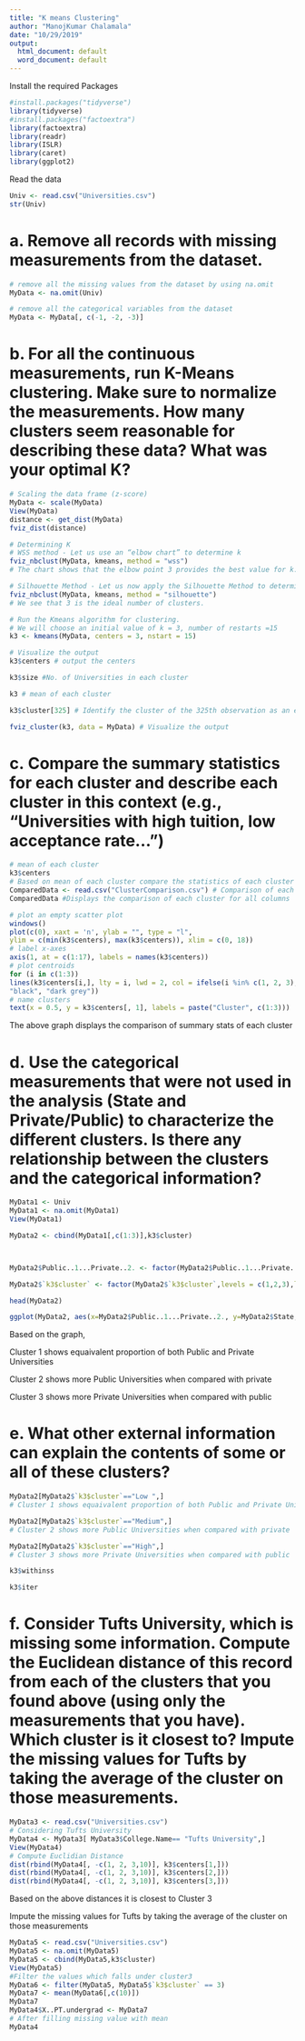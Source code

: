 ---
title: "K means Clustering"
author: "ManojKumar Chalamala"
date: "10/29/2019"
output:
  html_document: default
  word_document: default
---

Install the required Packages
```{r}
#install.packages("tidyverse")
library(tidyverse)
#install.packages("factoextra")
library(factoextra)
library(readr)
library(ISLR)
library(caret)
library(ggplot2)
```


Read the data

```{r}
Univ <- read.csv("Universities.csv")
str(Univ)
```

# a. Remove all records with missing measurements from the dataset.

```{r}
# remove all the missing values from the dataset by using na.omit
MyData <- na.omit(Univ)

# remove all the categorical variables from the dataset
MyData <- MyData[, c(-1, -2, -3)]
```

# b. For all the continuous measurements, run K-Means clustering. Make sure to normalize the measurements. How many clusters seem reasonable for describing these data? What was your optimal K?

```{r}
# Scaling the data frame (z-score) 
MyData <- scale(MyData)
View(MyData)
distance <- get_dist(MyData)
fviz_dist(distance)

# Determining K
# WSS method - Let us use an “elbow chart” to determine k
fviz_nbclust(MyData, kmeans, method = "wss")
# The chart shows that the elbow point 3 provides the best value for k. 

# Silhouette Method - Let us now apply the Silhouette Method to determine the number of clusters
fviz_nbclust(MyData, kmeans, method = "silhouette")
# We see that 3 is the ideal number of clusters. 

# Run the Kmeans algorithm for clustering. 
# We will choose an initial value of k = 3, number of restarts =15
k3 <- kmeans(MyData, centers = 3, nstart = 15)

# Visualize the output
k3$centers # output the centers

k3$size #No. of Universities in each cluster

k3 # mean of each cluster

k3$cluster[325] # Identify the cluster of the 325th observation as an example

fviz_cluster(k3, data = MyData) # Visualize the output

```

# c. Compare the summary statistics for each cluster and describe each cluster in this context (e.g., “Universities with high tuition, low acceptance rate...”)

```{r}
# mean of each cluster
k3$centers 
# Based on mean of each cluster compare the statistics of each cluster and described each cluster with High, low and medium context
ComparedData <- read.csv("ClusterComparison.csv") # Comparison of each cluster is stored in this excel
ComparedData #Displays the comparison of each cluster for all columns 

# plot an empty scatter plot
windows()
plot(c(0), xaxt = 'n', ylab = "", type = "l",
ylim = c(min(k3$centers), max(k3$centers)), xlim = c(0, 18))
# label x-axes
axis(1, at = c(1:17), labels = names(k3$centers))
# plot centroids
for (i in c(1:3))
lines(k3$centers[i,], lty = i, lwd = 2, col = ifelse(i %in% c(1, 2, 3),
"black", "dark grey"))
# name clusters
text(x = 0.5, y = k3$centers[, 1], labels = paste("Cluster", c(1:3)))

```

The above graph displays the comparison of summary stats of each cluster

# d. Use the categorical measurements that were not used in the analysis (State and Private/Public) to characterize the different clusters. Is there any relationship between the clusters and the categorical information?

```{r}
MyData1 <- Univ
MyData1 <- na.omit(MyData1)
View(MyData1)

MyData2 <- cbind(MyData1[,c(1:3)],k3$cluster)



MyData2$Public..1...Private..2. <- factor(MyData2$Public..1...Private..2.,levels = c(1,2),labels = c("public","private"))

MyData2$`k3$cluster` <- factor(MyData2$`k3$cluster`,levels = c(1,2,3),labels = c("Low ","Medium", "High"))

head(MyData2)

ggplot(MyData2, aes(x=MyData2$Public..1...Private..2., y=MyData2$State, color=MyData2$`k3$cluster`)) + geom_point()

```


Based on the graph,

Cluster 1 shows equaivalent proportion of both Public and Private Universities

Cluster 2 shows more Public Universities when compared with private

Cluster 3 shows more Private Universities when compared with public

# e. What other external information can explain the contents of some or all of these clusters?


```{r}
MyData2[MyData2$`k3$cluster`=="Low ",]
# Cluster 1 shows equaivalent proportion of both Public and Private Universities

MyData2[MyData2$`k3$cluster`=="Medium",]
# Cluster 2 shows more Public Universities when compared with private

MyData2[MyData2$`k3$cluster`=="High",]
# Cluster 3 shows more Private Universities when compared with public

k3$withinss

k3$iter

```

# f. Consider Tufts University, which is missing some information. Compute the Euclidean distance of this record from each of the clusters that you found above (using only the measurements that you have). Which cluster is it closest to? Impute the missing values for Tufts by taking the average of the cluster on those measurements. 

```{r}
MyData3 <- read.csv("Universities.csv")
# Considering Tufts University
MyData4 <- MyData3[ MyData3$College.Name== "Tufts University",]
View(MyData4)
# Compute Euclidian Distance
dist(rbind(MyData4[, -c(1, 2, 3,10)], k3$centers[1,]))
dist(rbind(MyData4[, -c(1, 2, 3,10)], k3$centers[2,]))
dist(rbind(MyData4[, -c(1, 2, 3,10)], k3$centers[3,]))
```

Based on the above distances it is closest to Cluster 3

Impute the missing values for Tufts by taking the average of the cluster on those measurements
```{r}
MyData5 <- read.csv("Universities.csv")
MyData5 <- na.omit(MyData5)
MyData5 <- cbind(MyData5,k3$cluster)
View(MyData5)
#Filter the values which falls under cluster3
MyData6 <- filter(MyData5, MyData5$`k3$cluster` == 3)
MyData7 <- mean(MyData6[,c(10)])
MyData7
MyData4$X..PT.undergrad <- MyData7
# After filling missing value with mean
MyData4
```

